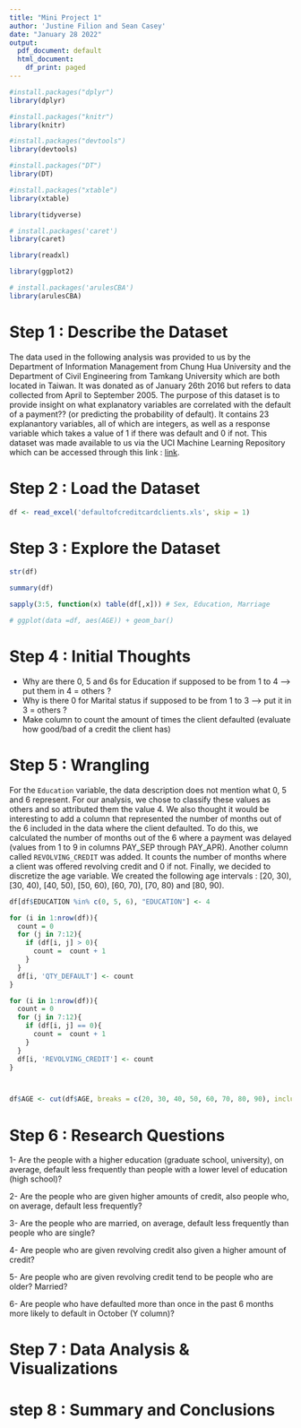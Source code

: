 ```yaml
---
title: "Mini Project 1"
author: 'Justine Filion and Sean Casey'
date: "January 28 2022"
output:
  pdf_document: default
  html_document:
    df_print: paged
---
```


```r
#install.packages("dplyr")
library(dplyr)

#install.packages("knitr")
library(knitr)

#install.packages("devtools")
library(devtools)

#install.packages("DT")
library(DT)

#install.packages("xtable")
library(xtable)

library(tidyverse)

# install.packages('caret')
library(caret)

library(readxl)

library(ggplot2)

# install.packages('arulesCBA')
library(arulesCBA)
```

# Step 1 : Describe the Dataset

The data used in the following analysis was provided to us by the Department of Information Management from Chung Hua University and the Department of Civil Engineering from Tamkang University which are both located in Taiwan. It was donated as of January 26th 2016 but refers to data collected from April to September 2005. The purpose of this dataset is to provide insight on what explanatory variables are correlated with the default of a payment?? (or predicting the probability of default). It contains 23 explanantory variables, all of which are integers, as well as a response variable which takes a value of 1 if there was default and 0 if not. This dataset was made available to us via the UCI Machine Learning Repository which can be accessed through this link : [link](https://archive.ics.uci.edu/ml/machine-learning-databases/00350/). 

# Step 2 : Load the Dataset

```r
df <- read_excel('defaultofcreditcardclients.xls', skip = 1)
```

# Step 3 : Explore the Dataset

```r
str(df)

summary(df)

sapply(3:5, function(x) table(df[,x])) # Sex, Education, Marriage

# ggplot(data =df, aes(AGE)) + geom_bar()
```
# Step 4 : Initial Thoughts

* Why are there 0, 5 and 6s for Education if supposed to be from 1 to 4 --> put them in 4 = others ?
* Why is there 0 for Marital status if supposed to be from 1 to 3 --> put it in 3 = others ?
* Make column to count the amount of times the client defaulted (evaluate how good/bad of a credit the client has)

# Step 5 : Wrangling

For the `Education` variable, the data description does not mention what 0, 5 and 6 represent. For our analysis, we chose to classify these values as others and so attributed them the value 4. We also thought it would be interesting to add a column that represented the number of months out of the 6 included in the data where the client defaulted. To do this, we calculated the number of months out of the 6 where a payment was delayed (values from 1 to 9 in columns PAY_SEP through PAY_APR). Another column called `REVOLVING_CREDIT` was added. It counts the number of months where a client was offered revolving credit and 0 if not. Finally, we decided to discretize the age variable. We created the following age intervals :  [20, 30), [30, 40), [40, 50), [50, 60), [60, 70), [70, 80) and [80, 90).


```r
df[df$EDUCATION %in% c(0, 5, 6), "EDUCATION"] <- 4

for (i in 1:nrow(df)){
  count = 0
  for (j in 7:12){
    if (df[i, j] > 0){
      count =  count + 1
    }
  }
  df[i, 'QTY_DEFAULT'] <- count
}

for (i in 1:nrow(df)){
  count = 0
  for (j in 7:12){
    if (df[i, j] == 0){
      count =  count + 1
    }
  }
  df[i, 'REVOLVING_CREDIT'] <- count
}



df$AGE <- cut(df$AGE, breaks = c(20, 30, 40, 50, 60, 70, 80, 90), include.lowest = TRUE)

```


# Step 6 : Research Questions

1- Are the people with a higher education (graduate school, university), on average, default less frequently than people with a lower level of education (high school)?

2- Are the people who are given higher amounts of credit, also people who, on average, default less frequently?

3- Are the people who are married, on average, default less frequently than people who are single? 

4- Are people who are given revolving credit also given a higher amount of credit?

5- Are people who are given revolving credit tend to be people who are older? Married? 

6- Are people who have defaulted more than once in the past 6 months more likely to default in October (Y column)?
 

# Step 7 : Data Analysis & Visualizations

# step 8 : Summary and Conclusions



















